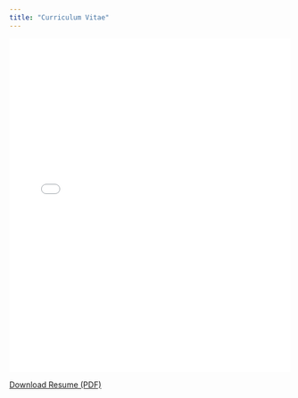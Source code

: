 ```yaml
---
title: "Curriculum Vitae"
---
```


::: embed
<embed src="Miles_LibbeyV_Resume_2025.pdf" type="application/pdf" width="100%" height="600px" />
:::

[Download Resume (PDF)](Miles_LibbeyV_Resume_2025.pdf){target="_blank"}
